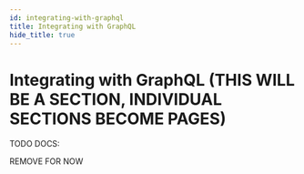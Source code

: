```yaml
---
id: integrating-with-graphql
title: Integrating with GraphQL
hide_title: true
---
```


# Integrating with GraphQL (THIS WILL BE A SECTION, INDIVIDUAL SECTIONS BECOME PAGES)

TODO DOCS: 

<!-- ### Handling user auth in GraphQL
- Link to graphql docs for auth

### Enabling JWT
- Explain that this requires enabling JWTs (with link to page)
- Steps to follow to generate a JWT with valid claims (link to using sessions with JWT for all steps to follow + Link to hasura for a guide of what claims to add)

### Adding claims to JWT
- Link to docs for adding claims to the JWT

### Creating an auth middleware (using express-jwt and more if needed)
- Example of using one of the libraries recommended by graphql docs to create a auth middleware
- Explanation of how to get key string to use
- Explanation of what jwks url to use (for libraries like jsonwebtoken)
- Adding JWT verification result into graphql context object

### Making requests
- Get access token payload and jwt
- Add JWT to request header

### Validating request
- Read user object from context
- Validate relevant claims (example `aud`) -->

<!-- - Explain how  -->


REMOVE FOR NOW